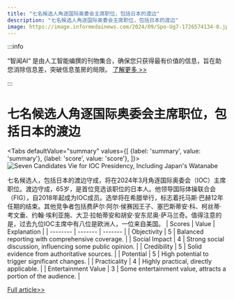 ```yaml
---
title: "七名候选人角逐国际奥委会主席职位，包括日本的渡边"
description: "七名候选人角逐国际奥委会主席职位，包括日本的渡边"
image: https://image.informedainews.com/2024/09/Spo-Ug7-1726574134-0.jpg
---
```



:::info

“智闻AI“ 是由人工智能编撰的刊物集合，确保您只获得最有价值的信息，旨在助您消除信息差，突破信息茧房的局限。  [了解更多 >>](/)

:::

# 七名候选人角逐国际奥委会主席职位，包括日本的渡边


<Tabs
	defaultValue="summary"
	values={[
	{label: 'summary', value: 'summary'},
	{label: 'score', value: 'score'},
]}>
<TabItem value="summary">
<img
  src="https://image.informedainews.com/2024/09/Spo-Ug7-1726574134-0.jpg"
  alt="Seven Candidates Vie for IOC Presidency, Including Japan's Watanabe"
/>



七名候选人，包括日本的渡边守成，将在2024年3月角逐国际奥委会（IOC）主席职位。渡边守成，65岁，是首位竞选该职位的日本人。他领导国际体操联合会（FIG），自2018年起成为IOC成员。选举将在希腊举行，标志着托马斯·巴赫12年任期的结束。其他竞争者包括费萨尔·阿尔·侯赛因王子、塞巴斯蒂安·科、柯丝蒂·考文垂、约翰·埃利亚施、大卫·拉帕蒂安和胡安·安东尼奥·萨马兰奇。值得注意的是，过去九位IOC主席中有八位是欧洲人，一位来自美国。
</TabItem>
<TabItem value="score">
	| Scores     | Value   | Explanation |
	| -------- | ------- | ------- |
	| Objectivity  | 5    | Balanced reporting with comprehensive coverage.    |
	| Social Impact | 4     | Strong social discussion, influencing some public opinion.    |
	| Credibility    | 5    | Solid evidence from authoritative sources.    |
	| Potential    | 5    | High potential to trigger significant changes.    |
	| Practicality    | 4    | Highly practical, directly applicable.    |
	| Entertainment Value    | 3    | Some entertainment value, attracts a portion of the audience.    |
</TabItem>
</Tabs>

[Full article>>](https://www3.nhk.or.jp/nhkworld/en/news/20240917_10/)
